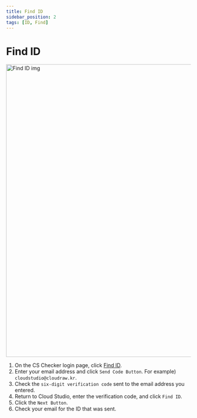 ```yaml
---
title: Find ID
sidebar_position: 2
tags: [ID, Find]
---
```



# Find ID

<img width="800" src={findId} alt="Find ID img" />

1. On the CS Checker login page, click [Find ID](/docs/find/findid).
2. Enter your email address and click `Send Code Button`. For example) `cloudstudio@cloudraw.kr`.
3. Check the `six-digit verification code` sent to the email address you entered.
4. Return to Cloud Studio, enter the verification code, and click `Find ID`.
5. Click the `Next Button`.
6. Check your email for the ID that was sent.

<p>&nbsp;</p>
